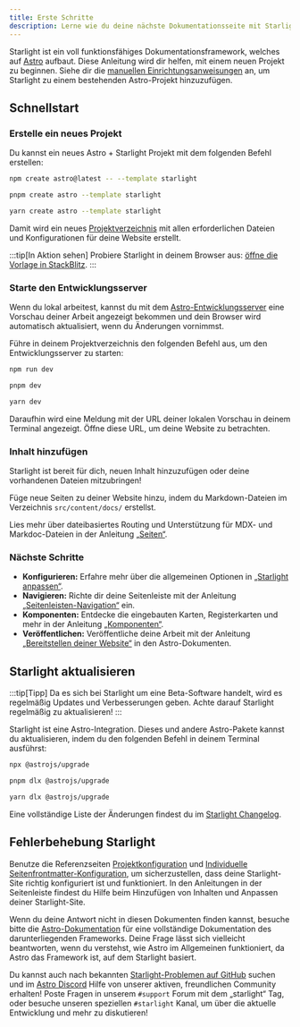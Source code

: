 ```yaml
---
title: Erste Schritte
description: Lerne wie du deine nächste Dokumentationsseite mit Starlight und Astro erstellst.
---
```



Starlight ist ein voll funktionsfähiges Dokumentationsframework, welches auf [Astro](https://astro.build) aufbaut.
Diese Anleitung wird dir helfen, mit einem neuen Projekt zu beginnen.
Siehe dir die [manuellen Einrichtungsanweisungen](/de/manual-setup/) an, um Starlight zu einem bestehenden Astro-Projekt hinzuzufügen.

## Schnellstart

### Erstelle ein neues Projekt

Du kannst ein neues Astro + Starlight Projekt mit dem folgenden Befehl erstellen:

<Tabs syncKey="pkg">
<TabItem label="npm">

```sh
npm create astro@latest -- --template starlight
```

</TabItem>
<TabItem label="pnpm">

```sh
pnpm create astro --template starlight
```

</TabItem>
<TabItem label="Yarn">

```sh
yarn create astro --template starlight
```

</TabItem>
</Tabs>

Damit wird ein neues [Projektverzeichnis](/de/guides/project-structure/) mit allen erforderlichen Dateien und Konfigurationen für deine Website erstellt.

:::tip[In Aktion sehen]
Probiere Starlight in deinem Browser aus:
[öffne die Vorlage in StackBlitz](https://stackblitz.com/github/withastro/starlight/tree/main/examples/basics).
:::

### Starte den Entwicklungsserver

Wenn du lokal arbeitest, kannst du mit dem [Astro-Entwicklungsserver](https://docs.astro.build/de/reference/cli-reference/#astro-dev) eine Vorschau deiner Arbeit angezeigt bekommen und dein Browser wird automatisch aktualisiert, wenn du Änderungen vornimmst.

Führe in deinem Projektverzeichnis den folgenden Befehl aus, um den Entwicklungsserver zu starten:

<Tabs syncKey="pkg">
<TabItem label="npm">

```sh
npm run dev
```

</TabItem>
<TabItem label="pnpm">

```sh
pnpm dev
```

</TabItem>
<TabItem label="Yarn">

```sh
yarn dev
```

</TabItem>
</Tabs>

Daraufhin wird eine Meldung mit der URL deiner lokalen Vorschau in deinem Terminal angezeigt.
Öffne diese URL, um deine Website zu betrachten.

### Inhalt hinzufügen

Starlight ist bereit für dich, neuen Inhalt hinzuzufügen oder deine vorhandenen Dateien mitzubringen!

Füge neue Seiten zu deiner Website hinzu, indem du Markdown-Dateien im Verzeichnis `src/content/docs/` erstellst.

Lies mehr über dateibasiertes Routing und Unterstützung für MDX- und Markdoc-Dateien in der Anleitung [„Seiten“](/de/guides/pages/).

### Nächste Schritte

- **Konfigurieren:** Erfahre mehr über die allgemeinen Optionen in [„Starlight anpassen“](/de/guides/customization/).
- **Navigieren:** Richte dir deine Seitenleiste mit der Anleitung [„Seitenleisten-Navigation“](/de/guides/sidebar/) ein.
- **Komponenten:** Entdecke die eingebauten Karten, Registerkarten und mehr in der Anleitung [„Komponenten“](/de/components/using-components/).
- **Veröffentlichen:** Veröffentliche deine Arbeit mit der Anleitung [„Bereitstellen deiner Website“](https://docs.astro.build/de/guides/deploy/) in den Astro-Dokumenten.

## Starlight aktualisieren

:::tip[Tipp]
Da es sich bei Starlight um eine Beta-Software handelt, wird es regelmäßig Updates und Verbesserungen geben. Achte darauf Starlight regelmäßig zu aktualisieren!
:::

Starlight ist eine Astro-Integration. Dieses und andere Astro-Pakete kannst du aktualisieren, indem du den folgenden Befehl in deinem Terminal ausführst:

<Tabs syncKey="pkg">
<TabItem label="npm">

```sh
npx @astrojs/upgrade
```

</TabItem>
<TabItem label="pnpm">

```sh
pnpm dlx @astrojs/upgrade
```

</TabItem>
<TabItem label="Yarn">

```sh
yarn dlx @astrojs/upgrade
```

</TabItem>
</Tabs>

Eine vollständige Liste der Änderungen findest du im [Starlight Changelog](https://github.com/withastro/starlight/blob/main/packages/starlight/CHANGELOG.md).

## Fehlerbehebung Starlight

Benutze die Referenzseiten [Projektkonfiguration](/de/reference/configuration/) und [Individuelle Seitenfrontmatter-Konfiguration](/de/reference/frontmatter/), um sicherzustellen, dass deine Starlight-Site richtig konfiguriert ist und funktioniert.
In den Anleitungen in der Seitenleiste findest du Hilfe beim Hinzufügen von Inhalten und Anpassen deiner Starlight-Site.

Wenn du deine Antwort nicht in diesen Dokumenten finden kannst, besuche bitte die [Astro-Dokumentation](https://docs.astro.build) für eine vollständige Dokumentation des darunterliegenden Frameworks.
Deine Frage lässt sich vielleicht beantworten, wenn du verstehst, wie Astro im Allgemeinen funktioniert, da Astro das Framework ist, auf dem Starlight basiert.

Du kannst auch nach bekannten [Starlight-Problemen auf GitHub](https://github.com/withastro/starlight/issues) suchen und im [Astro Discord](https://astro.build/chat/) Hilfe von unserer aktiven, freundlichen Community erhalten! Poste Fragen in unserem `#support` Forum mit dem „starlight“ Tag, oder besuche unseren speziellen `#starlight` Kanal, um über die aktuelle Entwicklung und mehr zu diskutieren!
